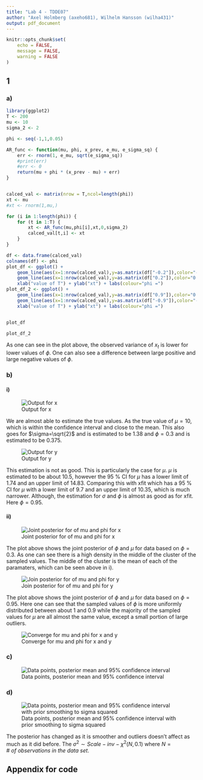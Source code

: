 ```yaml
---
title: "Lab 4 - TDDE07"
author: "Axel Holmberg (axeho681), Wilhelm Hansson (wilha431)"
output: pdf_document
---
```


```r
knitr::opts_chunk$set(
	echo = FALSE,
	message = FALSE,
	warning = FALSE
)
```

## 1

### a)

```r
library(ggplot2)
T <- 200
mu <- 10
sigma_2 <- 2

phi <- seq(-1,1,0.05)

AR_func <- function(mu, phi, x_prev, e_mu, e_sigma_sq) {
	err <- rnorm(1, e_mu, sqrt(e_sigma_sq))
	#print(err)
	#err <- 0
	return(mu + phi * (x_prev - mu) + err)
}


calced_val <- matrix(nrow = T,ncol=length(phi))
xt <- mu
#xt <- rnorm(1,mu,)

for (i in 1:length(phi)) {
	for (t in 1:T) {
		xt <- AR_func(mu,phi[i],xt,0,sigma_2)
		calced_val[t,i] <- xt
	}
}

df <- data.frame(calced_val)
colnames(df) <- phi
plot_df <- ggplot() +
	geom_line(aes(x=1:nrow(calced_val),y=as.matrix(df["-0.2"]),color="-0.2")) +
	geom_line(aes(x=1:nrow(calced_val),y=as.matrix(df["0.2"]),color="0.2")) +
	xlab("value of T") + ylab("xt") + labs(colour="phi =")
plot_df_2 <- ggplot() +
	geom_line(aes(x=1:nrow(calced_val),y=as.matrix(df["0.9"]),color="0.9")) +
	geom_line(aes(x=1:nrow(calced_val),y=as.matrix(df["-0.9"]),color="-0.9")) +
	xlab("value of T") + ylab("xt") + labs(colour="phi =")


plot_df


```

```r
plot_df_2
```


As one can see in the plot above, the observed variance of $x_t$ is lower for lower values of $\phi$. One can also see a difference between large positive and large negative values of $\phi$.

\newpage

### b)

#### i)

![Output for x](output_x.png)

We are almost able to estimate the true values. As the true value of $\mu=10$, which is within the confidence interval and close to the mean. This also goes for $\sigma=\sqrt{2}$ and is estimated to be $1.38$ and $\phi=0.3$ and is estimated to be $0.375$.

\newpage

![Output for y](output_y.png)

This estimation is not as good. This is particularly the case for $\mu$. $\mu$ is estimated to be about $10.5$, however the 95 % CI for $\mu$ has a lower limit of $1.74$ and an upper limit of $14.83$. Comparing this with xfit which has a 95 % CI for $\mu$ with a lower limit of $9.7$ and an upper limit of $10.35$, which is much narrower. Although, the estimation for $\sigma$ and $\phi$ is almost as good as for xfit. Here $\phi=0.95$.

\newpage

#### ii)

![Joint posterior for of mu and phi for x](b_ii_x.png)


The plot above shows the joint posterior of $\phi$ and $\mu$ for data based on $\phi=0.3$. As one can see there is a high density in the middle of the cluster of the sampled values. The middle of the cluster is the mean of each of the paramaters, which can be seen above in i).

\newpage

![Join posterior for of mu and phi for y](b_ii_y.png)


The plot above shows the joint posterior of $\phi$ and $\mu$ for data based on $\phi=0.95$. Here one can see that the sampled values of $\phi$ is more uniformly distributed between about 1 and 0.9 while the majority of the sampled values for $\mu$ are all almost the same value, except a small portion of large outliers.

\newpage

![Converge for mu and phi for x and y](convergence.png)

\newpage

### c)

![Data points, posterior mean and 95% confidence interval](1_c.png)

\newpage

### d)

![Data points, posterior mean and 95% confidence interval with prior smoothing to sigma squared](1_d.png)

The posterior has changed as it is smoother and outliers doesn't affect as much as it did before. The $\sigma^2\sim Scale-inv-\chi^2(N,0.1)$ where $N= \#\ of\ observations\ in\ the\ data\ set$.

\newpage

## Appendix for code

```r

```
